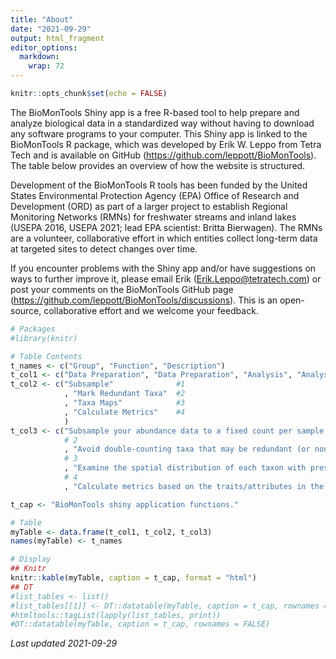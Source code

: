 ```yaml
---
title: "About"
date: "2021-09-29"
output: html_fragment
editor_options: 
  markdown: 
    wrap: 72
---
```


```r
knitr::opts_chunk$set(echo = FALSE)
```

The BioMonTools Shiny app is a free R-based tool to help prepare and
analyze biological data in a standardized way without having to download
any software programs to your computer. This Shiny app is linked to the
BioMonTools R package, which was developed by Erik W. Leppo from Tetra
Tech and is available on GitHub
(<https://github.com/leppott/BioMonTools>). The table below provides an
overview of how the website is structured.

Development of the BioMonTools R tools has been funded by the United
States Environmental Protection Agency (EPA) Office of Research and
Development (ORD) as part of a larger project to establish Regional
Monitoring Networks (RMNs) for freshwater streams and inland lakes
(USEPA 2016, USEPA 2021; lead EPA scientist: Britta Bierwagen). The RMNs
are a volunteer, collaborative effort in which entities collect
long-term data at targeted sites to detect changes over time.

If you encounter problems with the Shiny app and/or have suggestions on
ways to further improve it, please email Erik
([Erik.Leppo\@tetratech.com](mailto:Erik.Leppo@tetratech.com){.email})
or post your comments on the BioMonTools GitHub page
(<https://github.com/leppott/BioMonTools/discussions>). This is an
open-source, collaborative effort and we welcome your feedback.

```r
# Packages
#library(knitr)

# Table Contents
t_names <- c("Group", "Function", "Description")
t_col1 <- c("Data Preparation", "Data Preparation", "Analysis", "Analysis")
t_col2 <- c("Subsample"              #1
            , "Mark Redundant Taxa"  #2
            , "Taxa Maps"            #3
            , "Calculate Metrics"    #4
            )
t_col3 <- c("Subsample your abundance data to a fixed count per sample. For example, if 300-organisms is your target, and any of your samples have more than 300 organisms, you can use this function to randomly subsample your data so that the total number of individuals is 300. This is done to make richness metrics comparable (since higher numbers of taxa generally occur in samples in which more individuals are counted). The function code is from USEPA Corvallis John Van Sickle’s R code for RIVPACS (v1.0, 2005-06-10)."
            # 2
            , "Avoid double-counting taxa that may be redundant (or non-distinct, depending on your preferred terminology). For example, if organisms identified as Dytiscidae (family-level) and Oreodytes (genus-level) are both present in a sample, organisms identified as Dytiscidae could be the same taxon as Oreodytes. The R tool identifies and marks redundant taxa on a sample-by-sample basis so that they can be excluded from richness metric calculations."
            # 3
            , "Examine the spatial distribution of each taxon with presence/absence maps. These maps can be useful for reconciling differences in taxonomy and tracking shifts in spatial distributions of indicator taxa at the regional scale. Users can color-code data points by a grouping variable (e.g., data source)."
            # 4
            , "Calculate metrics based on the traits/attributes in the input file. Column headings and attribute entries need to follow the specific naming convention described here. For RMN analyses, attribute assignments should come from the appropriate regional traits table. Currently, the Shiny app is set up to calculate the following groups of benthic macroinvertebrate metrics: standard bioassessment, major taxonomic groups, thermal and hydrologic indicators, functional feeding group (FFG), habit, tolerance, life cycle/voltinism, and Biological Condition Gradient (BCG). More metrics (including some for fish) are available on the BioMonTools R package. You can request the addition of new metrics by emailing Erik (Erik.Leppo@tetratech.com) or posting your request on the BioMonTools GitHub page (https://github.com/leppott/BioMonTools/discussions).")

t_cap <- "BioMonTools shiny application functions."

# Table
myTable <- data.frame(t_col1, t_col2, t_col3)
names(myTable) <- t_names

# Display
## Knitr
knitr::kable(myTable, caption = t_cap, format = "html")
## DT
#list_tables <- list()
#list_tables[[1]] <- DT::datatable(myTable, caption = t_cap, rownames = FALSE)
#htmltools::tagList(lapply(list_tables, print))
#DT::datatable(myTable, caption = t_cap, rownames = FALSE)

```

*Last updated 2021-09-29*
